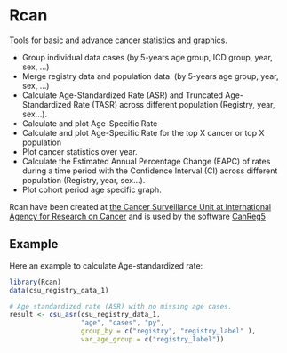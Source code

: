 
# Rcan

Tools for basic and advance cancer statistics and graphics.

* Group individual data cases (by 5-years age group, ICD group, year, sex, ...)
* Merge registry data and population data. (by 5-years age group, year, sex, ...)
* Calculate Age-Standardized Rate (ASR) and Truncated Age-Standardized Rate (TASR) across different population (Registry, year, sex...).
* Calculate and plot Age-Specific Rate
* Calculate and plot Age-Specific Rate for the top X cancer or top X population
* Plot cancer statistics over year.
* Calculate the Estimated Annual Percentage Change (EAPC) of rates during a time period with the Confidence Interval (CI) across different population (Registry, year, sex...).
* Plot cohort period age specific graph.

Rcan have been created at [the Cancer Surveillance Unit at International Agency for Research on Cancer](https://www.iarc.fr/en/research-groups/sec1/index.php) and 
is used by the software [CanReg5](http://www.iacr.com.fr/index.php?option=com_content&view=article&id=9:canreg5&catid=68&Itemid=445)



## Example

Here an example to calculate Age-standardized rate:

```r
library(Rcan)
data(csu_registry_data_1)

# Age standardized rate (ASR) with no missing age cases.
result <- csu_asr(csu_registry_data_1, 
                  "age", "cases", "py",
                  group_by = c("registry", "registry_label" ),
                  var_age_group = c("registry_label"))
```

